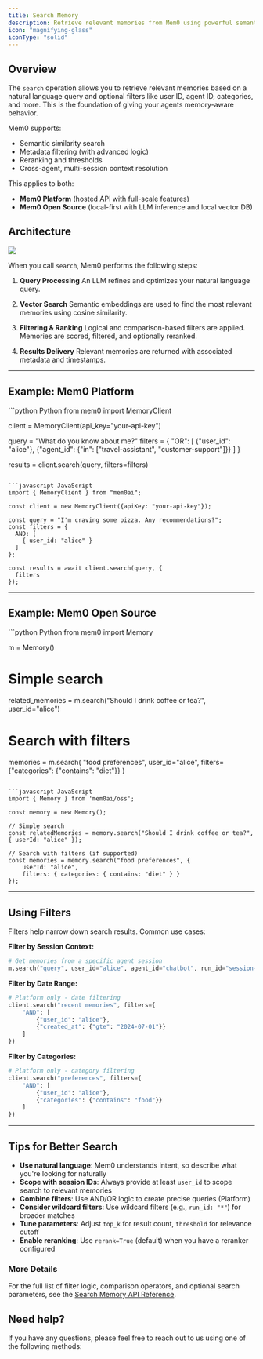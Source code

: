 ```yaml
---
title: Search Memory
description: Retrieve relevant memories from Mem0 using powerful semantic and filtered search capabilities.
icon: "magnifying-glass"
iconType: "solid"
---
```


## Overview

The `search` operation allows you to retrieve relevant memories based on a natural language query and optional filters like user ID, agent ID, categories, and more. This is the foundation of giving your agents memory-aware behavior.

Mem0 supports:
- Semantic similarity search
- Metadata filtering (with advanced logic)
- Reranking and thresholds
- Cross-agent, multi-session context resolution

This applies to both:
- **Mem0 Platform** (hosted API with full-scale features)
- **Mem0 Open Source** (local-first with LLM inference and local vector DB)


## Architecture

<Frame caption="Architecture diagram illustrating the memory search process.">
  <img src="../../images/search_architecture.png" />
</Frame>

When you call `search`, Mem0 performs the following steps:

1. **Query Processing**
   An LLM refines and optimizes your natural language query.

2. **Vector Search**
   Semantic embeddings are used to find the most relevant memories using cosine similarity.

3. **Filtering & Ranking**
   Logical and comparison-based filters are applied. Memories are scored, filtered, and optionally reranked.

4. **Results Delivery**
   Relevant memories are returned with associated metadata and timestamps.

---

## Example: Mem0 Platform

<CodeGroup>
```python Python
from mem0 import MemoryClient

client = MemoryClient(api_key="your-api-key")

query = "What do you know about me?"
filters = {
   "OR": [
      {"user_id": "alice"},
      {"agent_id": {"in": ["travel-assistant", "customer-support"]}}
   ]
}

results = client.search(query, filters=filters)
```

```javascript JavaScript
import { MemoryClient } from "mem0ai";

const client = new MemoryClient({apiKey: "your-api-key"});

const query = "I'm craving some pizza. Any recommendations?";
const filters = {
  AND: [
    { user_id: "alice" }
  ]
};

const results = await client.search(query, {
  filters
});
```
</CodeGroup>

---

## Example: Mem0 Open Source

<CodeGroup>
```python Python
from mem0 import Memory

m = Memory()

# Simple search
related_memories = m.search("Should I drink coffee or tea?", user_id="alice")

# Search with filters
memories = m.search(
    "food preferences",
    user_id="alice",
    filters={"categories": {"contains": "diet"}}
)
```

```javascript JavaScript
import { Memory } from 'mem0ai/oss';

const memory = new Memory();

// Simple search
const relatedMemories = memory.search("Should I drink coffee or tea?", { userId: "alice" });

// Search with filters (if supported)
const memories = memory.search("food preferences", {
    userId: "alice",
    filters: { categories: { contains: "diet" } }
});
```
</CodeGroup>

---

## Using Filters

Filters help narrow down search results. Common use cases:

**Filter by Session Context:**
```python
# Get memories from a specific agent session
m.search("query", user_id="alice", agent_id="chatbot", run_id="session-123")
```

**Filter by Date Range:**
```python
# Platform only - date filtering
client.search("recent memories", filters={
    "AND": [
        {"user_id": "alice"},
        {"created_at": {"gte": "2024-07-01"}}
    ]
})
```

**Filter by Categories:**
```python
# Platform only - category filtering
client.search("preferences", filters={
    "AND": [
        {"user_id": "alice"},
        {"categories": {"contains": "food"}}
    ]
})
```

---

## Tips for Better Search

- **Use natural language**: Mem0 understands intent, so describe what you're looking for naturally
- **Scope with session IDs**: Always provide at least `user_id` to scope search to relevant memories
- **Combine filters**: Use AND/OR logic to create precise queries (Platform)
- **Consider wildcard filters**: Use wildcard filters (e.g., `run_id: "*"`) for broader matches
- **Tune parameters**: Adjust `top_k` for result count, `threshold` for relevance cutoff
- **Enable reranking**: Use `rerank=True` (default) when you have a reranker configured


### More Details

For the full list of filter logic, comparison operators, and optional search parameters, see the
[Search Memory API Reference](/api-reference/memory/search-memories).

## Need help?
If you have any questions, please feel free to reach out to us using one of the following methods:

<Snippet file="get-help.mdx"/>
